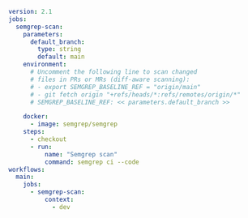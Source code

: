 ```yaml
version: 2.1
jobs:
  semgrep-scan:
    parameters:
      default_branch:
        type: string
        default: main
    environment:
      # Uncomment the following line to scan changed 
      # files in PRs or MRs (diff-aware scanning): 
      # - export SEMGREP_BASELINE_REF = "origin/main"
      # - git fetch origin "+refs/heads/*:refs/remotes/origin/*"
      # SEMGREP_BASELINE_REF: << parameters.default_branch >>

    docker:
      - image: semgrep/semgrep
    steps:
      - checkout
      - run:
          name: "Semgrep scan"
          command: semgrep ci --code
workflows:
  main:
    jobs:
      - semgrep-scan:
          context:
            - dev
```
